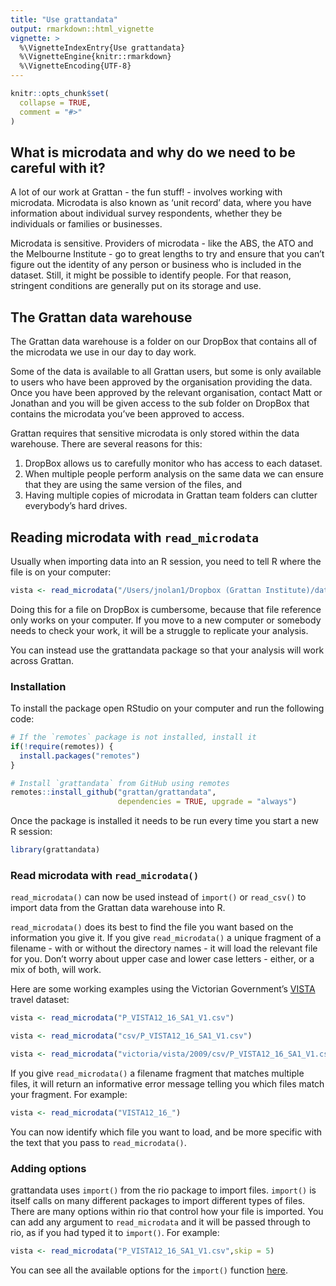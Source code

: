```yaml
---
title: "Use grattandata"
output: rmarkdown::html_vignette
vignette: >
  %\VignetteIndexEntry{Use grattandata}
  %\VignetteEngine{knitr::rmarkdown}
  %\VignetteEncoding{UTF-8}
---
```


```r
knitr::opts_chunk$set(
  collapse = TRUE,
  comment = "#>"
)
```

## What is microdata and why do we need to be careful with it?

A lot of our work at Grattan - the fun stuff! - involves working with microdata. Microdata is also known as 'unit record' data, where you have information about individual survey respondents, whether they be individuals or families or businesses. 

Microdata is sensitive. Providers of microdata - like the ABS, the ATO and the Melbourne Institute - go to great lengths to try and ensure that you can't figure out the identity of any person or business who is included in the dataset. Still, it might be possible to identify people. For that reason, stringent conditions are generally put on its storage and use.

## The Grattan data warehouse

The Grattan data warehouse is a folder on our DropBox that contains all of the microdata we use in our day to day work. 

Some of the data is available to all Grattan users, but some is only available to users who have been approved by the organisation providing the data. Once you have been approved by the relevant organisation, contact Matt or Jonathan and you will be given access to the sub folder on DropBox that contains the microdata you've been approved to access. 

Grattan requires that sensitive microdata is only stored within the data warehouse. There are several reasons for this: 

1. DropBox allows us to carefully monitor who has access to each dataset.
2. When multiple people perform analysis on the same data we can ensure that they are using the same version of the files, and
3. Having multiple copies of microdata in Grattan team folders can clutter everybody's hard drives. 


## Reading microdata with `read_microdata`

Usually when importing data into an R session, you need to tell R where the file is on your computer:

```r
vista <- read_microdata("/Users/jnolan1/Dropbox (Grattan Institute)/data/microdata/victoria/vista/2009/csv/JourneyToWork_VISTA09_v3_VISTA_Online.csv")
```

Doing this for a file on DropBox is cumbersome, because that file reference only works on your computer. If you move to a new computer or somebody needs to check your work, it will be a struggle to replicate your analysis. 

You can instead use the grattandata package so that your analysis will work across Grattan. 

### Installation

To install the package open RStudio on your computer and run the following code:  

```r
# If the `remotes` package is not installed, install it
if(!require(remotes)) {
  install.packages("remotes")
}

# Install `grattandata` from GitHub using remotes
remotes::install_github("grattan/grattandata",
                        dependencies = TRUE, upgrade = "always")
```

Once the package is installed it needs to be run every time you start a new R session: 
```r
library(grattandata)
```

### Read microdata with `read_microdata()`

`read_microdata()` can now be used instead of `import()` or `read_csv()` to import data from the Grattan data warehouse into R. 

`read_microdata()` does its best to find the file you want based on the information you give it. If you give `read_microdata()` a unique fragment of a filename - with or without the directory names - it will load the relevant file for you. Don't worry about upper case and lower case letters - either, or a mix of both, will work.

Here are some working examples using the Victorian Government's [VISTA](https://transport.vic.gov.au/about/data-and-research/vista) travel dataset:

```r
vista <- read_microdata("P_VISTA12_16_SA1_V1.csv")

vista <- read_microdata("csv/P_VISTA12_16_SA1_V1.csv")

vista <- read_microdata("victoria/vista/2009/csv/P_VISTA12_16_SA1_V1.csv")

```

If you give `read_microdata()` a filename fragment that matches multiple files, it will return an informative error message telling you which files match your fragment. For example:

```r
vista <- read_microdata("VISTA12_16_")

```

You can now  identify which file you want to load, and be more specific with the text that you pass to `read_microdata()`.

### Adding options

grattandata uses `import()` from the rio package to import files. `import()` is itself calls on many different packages to import different types of files. There are many options within rio that control how your file is imported. You can add any argument to `read_microdata` and it will be passed through to rio, as if you had typed it to `import()`. For example: 

```r
vista <- read_microdata("P_VISTA12_16_SA1_V1.csv",skip = 5)
```

You can see all the available options for the `import()` function [here](https://www.rdocumentation.org/packages/rio/versions/0.5.16/topics/import).
